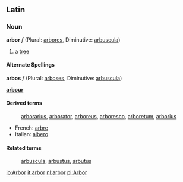 ==Latin==

===Noun===
'''arbor''' ''f'' (Plural: [[arbores]], Diminutive: [[arbuscula]])

#a [[tree]]
====Alternate Spellings====
'''arbos''' ''f'' (Plural: [[arboses]], Diminutive: [[arbuscula]])

'''[[arbour]]'''

====Derived terms====
:[[arborarius]], [[arborator]], [[arboreus]], [[arboresco]], [[arboretum]], [[arborius]]

*French: [[arbre]]
*Italian: [[albero]]

====Related terms====
:[[arbuscula]], [[arbustus]], [[arbutus]]

[[io:Arbor]]
[[it:arbor]]
[[nl:arbor]]
[[pl:Arbor]]